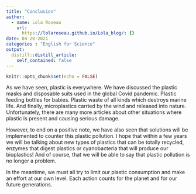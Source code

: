 ```yaml
---
title: "Conclusion"
author:
  - name: Lola Roseau
    url:
      https://lolaroseau.github.io/Lola_blog/: {}
date: 04-20-2021
categories : "English for Science"
output:
  distill::distill_article:
    self_contained: false
---
```


```r
knitr::opts_chunk$set(echo = FALSE)
```


As we have seen, plastic is everywhere. We have discussed the plastic masks and disposable suits used in the global Covid pandemic. Plastic feeding bottles for babies. Plastic waste of all kinds which destroys marine life. And finally, microplastics carried by the wind and released into nature. Unfortunately, there are many more articles about other situations where plastic is present and causing serious damage.

However, to end on a positive note, we have also seen that solutions will be implemented to counter this plastic pollution. I hope that within a few years we will be talking about new types of plastics that can be totally recycled, enzymes that digest plastics or cyanobacteria that will produce our bioplastics! And of course, that we will be able to say that plastic pollution is no longer a problem.

In the meantime, we must all try to limit our plastic consumption and make an effort at our own level. Each action counts for the planet and for our future generations. 


